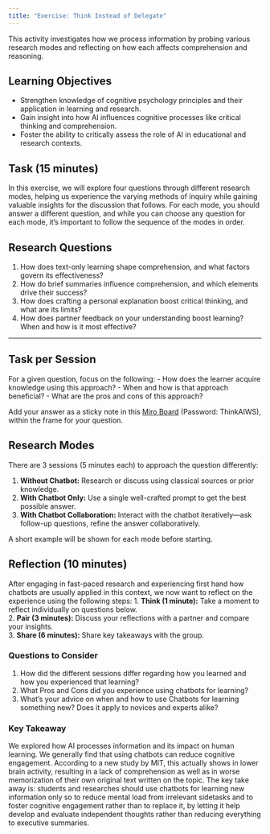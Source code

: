 ```yaml
---
title: "Exercise: Think Instead of Delegate"
---
```


This activity investigates how we process information by probing various research modes and reflecting on how each affects comprehension and reasoning.

## Learning Objectives

 - Strengthen knowledge of cognitive psychology principles and their application in learning and research.
 - Gain insight into how AI influences cognitive processes like critical thinking and comprehension.
 - Foster the ability to critically assess the role of AI in educational and research contexts.


## Task (15 minutes)

In this exercise, we will explore four questions through different research modes, helping us experience the varying methods of inquiry while gaining valuable insights for the discussion that follows.
For each mode, you should answer a different question, and while you can choose any question for each mode, it's important to follow the sequence of the modes in order.


::: {.callout-note collapse="true"}
## Research Questions

1. How does text-only learning shape comprehension, and what factors govern its effectiveness?
2. How do brief summaries influence comprehension, and which elements drive their success?
3. How does crafting a personal explanation boost critical thinking, and what are its limits?
4. How does partner feedback on your understanding boost learning? When and how is it most effective?

---

## Task per Session

For a given question, focus on the following:
- How does the learner acquire knowledge using this approach?
- When and how is that approach beneficial?
- What are the pros and cons of this approach?

Add your answer as a sticky note in this [Miro Board](https://miro.com/app/board/uXjVImDtm9s=/?share_link_id=59226697931) (Password: ThinkAIWS), within the frame for your question.
:::

::: {.pro-tip collapse="false"}
## Research Modes

There are 3 sessions (5 minutes each) to approach the question differently:

1. **Without Chatbot:** Research or discuss using classical sources or prior knowledge.
2. **With Chatbot Only:** Use a single well-crafted prompt to get the best possible answer.
3. **With Chatbot Collaboration:** Interact with the chatbot iteratively—ask follow-up questions, refine the answer collaboratively.

A short example will be shown for each mode before starting.
:::


::: {.callout-note collapse="true"}
## Reflection (10 minutes)

After engaging in fast-paced research and experiencing first hand how chatbots are usually applied in this context, we now want to reflect on the experience using the following steps:
1. **Think (1 minute):** Take a moment to reflect individually on questions below.  
2. **Pair (3 minutes):** Discuss your reflections with a partner and compare your insights.  
3. **Share (6 minutes):** Share key takeaways with the group.

### Questions to Consider
1. How did the different sessions differ regarding how you learned and how you experienced that learning?
2. What Pros and Cons did you experience using chatbots for learning?
3. What's your advice on when and how to use Chatbots for learning something new? Does it apply to novices and experts alike?
::: 

### Key Takeaway

We explored how AI processes information and its impact on human learning.
We generally find that using chatbots can reduce cognitive engagement.
According to a new study by MIT, this actually shows in lower brain activity, resulting in a lack of comprehension as well as in worse memorization of their own original text written on the topic.
The key take away is: students and researches should use chatbots for learning new information only so to reduce mental load from irrelevant sidetasks and to foster cognitive engagement rather than to replace it, by letting it help develop and evaluate independent thoughts rather than reducing everything to executive summaries.
